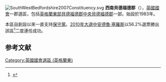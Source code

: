 [[File:SouthWestBedfordshire2007Constituency.svg|right]]
'''西南貝德福德郡'''（{{lang-en|South West Bedfordshire}}），[[英國|英國]][[英國國會|國會]]一郡選區，包括[[英格蘭|英格蘭]][[英格蘭東|東部]][[貝德福德郡|貝德福德郡]][[中央貝德福德郡|中央貝德福德郡]]一部。始設於1983年。

本區自創設以來一直支持[[保守黨_(英國)|保守黨]]。[[2010年英國大選|2010年大選中]][[安德魯·塞羅斯|安德魯·塞羅斯]]以56.2%選票勝出該區<ref name="">{{cite news
|publisher=[[英國廣播公司|英國廣播公司]]
|date=2010年5月7日
|title=Election 2010/Constituency/South West Bedfordshire
|url=http://news.bbc.co.uk/1/shared/election2010/results/constituency/c15.stm
|accessdate=2010年6月16日
|archive-date=2017年9月6日
|archive-url=https://web.archive.org/web/20170906043006/http://news.bbc.co.uk/1/shared/election2010/results/constituency/c15.stm
|dead-url=no
}}</ref>二度連任成功。

==参考文献==
<div class="references-small">
<references></references>
</div>
[[Category:英國國會選區_(英格蘭東)|Category:英國國會選區 (英格蘭東)]]
{{DEFAULTSORT:South West Bedfordshire (UK Parliament constituency)}}
{{地理小作品}}